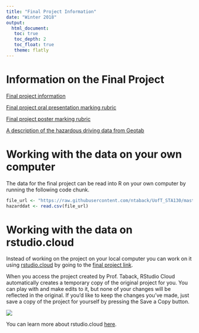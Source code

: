 ```yaml
---
title: "Final Project Information"
date: "Winter 2018"
output: 
  html_document:
   toc: true
   toc_depth: 2
   toc_float: true 
   theme: flatly
---
```


# Information on the Final Project

[Final project information](project/sta130posterpresentation_student.html)

[Final project oral presentation marking rubric](project/STA130_project_oral_presentation_rubric.pdf)

[Final project poster marking rubric](project/STA130_project_poster_rubric.pdf)

[A description of the hazardous driving data from Geotab](https://data.geotab.com/urban-infrastructure/hazardous-driving)

# Working with the data on your own computer

The data for the final project can be read into R on your own computer by running the following code chunk.

```r
file_url <- "https://raw.githubusercontent.com/ntaback/UofT_STA130/master/project/hazardousdriving.csv"
hazarddat <- read.csv(file_url)
```


# Working with the data on rstudio.cloud

Instead of working on the project on your local computer you can work on it using [rstudio.cloud](https://rstudio.cloud) by going to the [final project link](https://rstudio.cloud/spaces/1016/join?access_code=k9lvocPs1m78AmPxcpr31j36JmFQjZJ7xeNt2kvx).  

When you access the project created by Prof. Taback, RStudio Cloud automatically creates a temporary copy of the original project for you. You can play with and make edits to it, but none of your changes will be reflected in the original. If you’d like to keep the changes you’ve made, just save a copy of the project for yourself by pressing the Save a Copy button.

![](forkProject.png)


You can learn more about rstudio.cloud [here](https://rstudio.cloud/learn/guide).